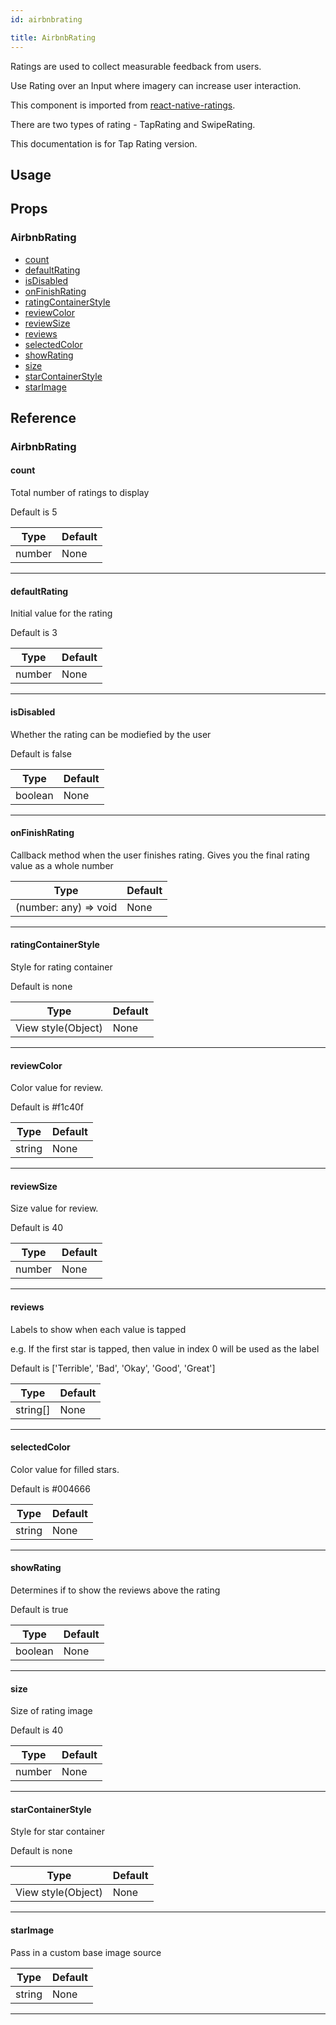 ```yaml
---
id: airbnbrating

title: AirbnbRating
---
```






Ratings are used to collect measurable feedback from users.

Use Rating over an Input where imagery can increase user interaction.

This component is imported from [react-native-ratings](https://github.com/Monte9/react-native-ratings).

There are two types of rating - TapRating and SwipeRating.

This documentation is for Tap Rating version.

## Usage

<Usage />

## Props

### AirbnbRating

- [count](#count)
- [defaultRating](#defaultrating)
- [isDisabled](#isdisabled)
- [onFinishRating](#onfinishrating)
- [ratingContainerStyle](#ratingcontainerstyle)
- [reviewColor](#reviewcolor)
- [reviewSize](#reviewsize)
- [reviews](#reviews)
- [selectedColor](#selectedcolor)
- [showRating](#showrating)
- [size](#size)
- [starContainerStyle](#starcontainerstyle)
- [starImage](#starimage)

## Reference

### AirbnbRating

#### count

Total number of ratings to display

Default is 5

| Type   | Default |
| ------ | ------- |
| number | None    |

---

#### defaultRating

Initial value for the rating

Default is 3

| Type   | Default |
| ------ | ------- |
| number | None    |

---

#### isDisabled

Whether the rating can be modiefied by the user

Default is false

| Type    | Default |
| ------- | ------- |
| boolean | None    |

---

#### onFinishRating

Callback method when the user finishes rating. Gives you the final rating value as a whole number

| Type                  | Default |
| --------------------- | ------- |
| (number: any) => void | None    |

---

#### ratingContainerStyle

Style for rating container

Default is none

| Type               | Default |
| ------------------ | ------- |
| View style(Object) | None    |

---

#### reviewColor

Color value for review.

Default is #f1c40f

| Type   | Default |
| ------ | ------- |
| string | None    |

---

#### reviewSize

Size value for review.

Default is 40

| Type   | Default |
| ------ | ------- |
| number | None    |

---

#### reviews

Labels to show when each value is tapped

e.g. If the first star is tapped, then value in index 0 will be used as the label

Default is ['Terrible', 'Bad', 'Okay', 'Good', 'Great']

| Type     | Default |
| -------- | ------- |
| string[] | None    |

---

#### selectedColor

Color value for filled stars.

Default is #004666

| Type   | Default |
| ------ | ------- |
| string | None    |

---

#### showRating

Determines if to show the reviews above the rating

Default is true

| Type    | Default |
| ------- | ------- |
| boolean | None    |

---

#### size

Size of rating image

Default is 40

| Type   | Default |
| ------ | ------- |
| number | None    |

---

#### starContainerStyle

Style for star container

Default is none

| Type               | Default |
| ------------------ | ------- |
| View style(Object) | None    |

---

#### starImage

Pass in a custom base image source

| Type   | Default |
| ------ | ------- |
| string | None    |

---
